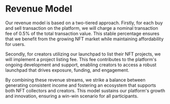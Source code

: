 # Revenue Model

Our revenue model is based on a two-tiered approach. Firstly, for each buy and sell transaction on the platform, we will charge a nominal transaction fee of 0.5% of the total transaction value. This stable percentage ensures that we benefit from the growing NFT market while maintaining affordability for users.

Secondly, for creators utilizing our launchpad to list their NFT projects, we will implement a project listing fee. This fee contributes to the platform's ongoing development and support, enabling creators to access a robust launchpad that drives exposure, funding, and engagement.

By combining these revenue streams, we strike a balance between generating consistent income and fostering an ecosystem that supports both NFT collectors and creators. This model sustains our platform's growth and innovation, ensuring a win-win scenario for all participants.
